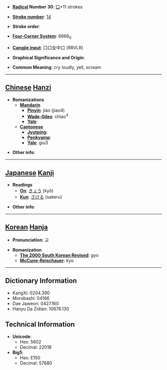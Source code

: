 * '''[[Wiktionary:Chinese radical index| Radical]] Number 30''': [[Wiktionary:Chinese radical index 口|口]]+11 strokes

* '''[[Wiktionary:Chinese total strokes index|Stroke number]]''': [[Wiktionary:Chinese total strokes index 14|14]]

* '''Stroke order''': 

* '''[[Wiktionary:Chinese four corner index|Four-Corner System]]''': 6666<sub>0</sub>

* '''[[Wiktionary:Chinese Cangjie index|Cangjie input]]''': 口口女中口 (RRVLR)

* '''Graphical Significance and Origin''': 

* '''Common Meaning''': cry loudly, yell, scream

----

== [[Chinese]] [[Hanzi]] ==

* '''Romanizations'''
** '''[[Mandarin]]'''
*** '''[[Pinyin]]''': jiào (jiao4)
*** '''[[Wade-Giles]]''': chiao<sup>4</sup>
*** '''[[Yale]]''': 
** '''[[Cantonese]]'''
*** '''[[Jyutping]]''':
*** '''[[Penkyamp]]''': 
*** '''[[Yale]]''': giu3

* '''Other info''': 

----

== [[Japanese]] [[Kanji]] ==

* '''Readings'''
** '''[[On]]''': [[きょう]] (kyō)
** '''[[Kun]]''': [[さける]] (sakeru)

* '''Other info''':  

----

== [[Korean]] [[Hanja]] ==

* '''Pronunciation''': 교

* '''Romanization'''
** '''[[The 2000 South Korean Revised Romanization|The 2000 South Korean Revised]]''': gyo
** '''[[McCune-Reischauer]]''': kyo

----

== Dictionary Information ==

* KangXi: 0204.390
* Morobashi: 04166
* Dae Jaweon: 0427.160
* Hanyu Da Zidian: 10676.130

== Technical Information ==

* '''Unicode''':
** Hex: 5602
** Decimal: 22018
* '''Big5''':
** Hex: E150
** Decimal: 57680